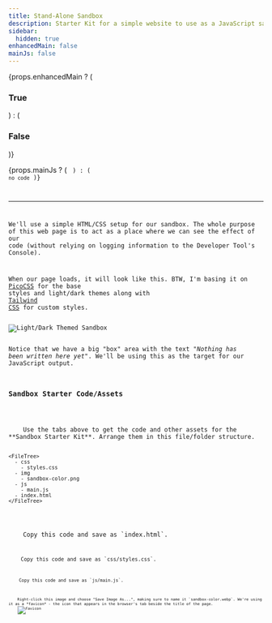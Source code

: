 ```yaml
---
title: Stand-Alone Sandbox
description: Starter Kit for a simple website to use as a JavaScript sandbox.
sidebar:
  hidden: true
enhancedMain: false
mainJs: false
---
```



{props.enhancedMain ? (
  <h3>True</h3>
) : (
  <h3>False</h3>
)}

{props.mainJs ? (
  <Code code={props.mainJs} lang="js" />
) : (
  <small>no code</small>
)}

----

We'll use a simple HTML/CSS setup for our sandbox. The whole purpose of this web page is to act as a place where we can see the effect of our code (without relying on logging information to the Developer Tool's Console).

When our page loads, it will look like this. BTW, I'm basing it on <a target="_blank" href="https://picocss.com">PicoCSS</a> for the base styles and light/dark themes along with <a target="_blank" href="https://tailwindcss.com/docs/installation/play-cdn">Tailwind CSS</a> for custom styles.

<Image src={sandboxPreview} alt="Light/Dark Themed Sandbox"/>

Notice that we have a big "box" area with the text *"Nothing has been written here yet"*. We'll be using this as the target for our JavaScript output.

### Sandbox Starter Code/Assets

<Tabs>
  <TabItem label='Sandbox'>
    Use the tabs above to get the code and other assets for the **Sandbox Starter Kit**. Arrange them in this file/folder structure.

    <FileTree>
      - css
        - styles.css
      - img
        - sandbox-color.png
      - js
        - main.js
      - index.html
    </FileTree>
  </TabItem>
  <TabItem label='index.html'>
    Copy this code and save as `index.html`.
    <Code code={html} lang="html" />
  </TabItem>
  <TabItem label='styles.css'>
    Copy this code and save as `css/styles.css`.
    <Code code={css} lang="css" />
  </TabItem>
  <TabItem label='main.js'>
    Copy this code and save as `js/main.js`.
    <Code code={js} lang="js" />
  </TabItem>
  <TabItem label='FavIcon'>
    Right-click this image and choose "Save Image As...", making sure to name it `sandbox-color.webp`. We're using it as a *favicon* - the icon that appears in the browser's tab beside the title of the page.
    <Image src={favicon} alt="favicon"/>
  </TabItem>
</Tabs>

